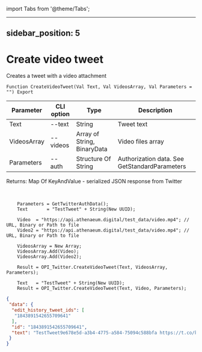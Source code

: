 ﻿import Tabs from '@theme/Tabs';

---
sidebar_position: 5
---

# Create video tweet
 Creates a tweet with a video attachment



`Function CreateVideoTweet(Val Text, Val VideosArray, Val Parameters = "") Export`

  | Parameter | CLI option | Type | Description |
  |-|-|-|-|
  | Text | --text | String | Tweet text |
  | VideosArray | --videos | Array of String, BinaryData | Video files array |
  | Parameters | --auth | Structure Of String | Authorization data. See GetStandardParameters |

  
  Returns:  Map Of KeyAndValue - serialized JSON response from Twitter

<br/>




```bsl title="Code example"
    Parameters = GetTwitterAuthData();
    Text       = "TestTweet" + String(New UUID);

    Video  = "https://api.athenaeum.digital/test_data/video.mp4"; // URL, Binary or Path to file
    Video2 = "https://api.athenaeum.digital/test_data/video.mp4"; // URL, Binary or Path to file

    VideosArray = New Array;
    VideosArray.Add(Video);
    VideosArray.Add(Video2);

    Result = OPI_Twitter.CreateVideoTweet(Text, VideosArray, Parameters);

    Text   = "TestTweet" + String(New UUID);
    Result = OPI_Twitter.CreateVideoTweet(Text, Video, Parameters);
```
 



```json title="Result"
{
 "data": {
  "edit_history_tweet_ids": [
   "1843891542655709641"
  ],
  "id": "1843891542655709641",
  "text": "TestTweet9e678e5d-a3b4-4775-a584-75094c588bfa https://t.co/kYlj98ZsLS"
 }
}
```
